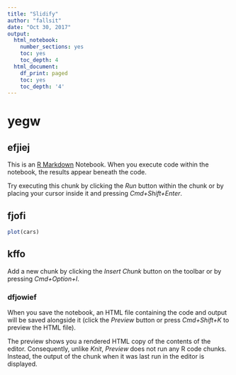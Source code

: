 ```yaml
---
title: "Slidify"
author: "fallsit"
date: "Oct 30, 2017"
output:
  html_notebook:
    number_sections: yes
    toc: yes
    toc_depth: 4
  html_document:
    df_print: paged
    toc: yes
    toc_depth: '4'
---
```

# yegw

## efjiej
This is an [R Markdown](http://rmarkdown.rstudio.com) Notebook. When you execute code within the notebook, the results appear beneath the code. 

Try executing this chunk by clicking the *Run* button within the chunk or by placing your cursor inside it and pressing *Cmd+Shift+Enter*. 

## fjofi

```r
plot(cars)
```

## kffo

Add a new chunk by clicking the *Insert Chunk* button on the toolbar or by pressing *Cmd+Option+I*.

### dfjowief

When you save the notebook, an HTML file containing the code and output will be saved alongside it (click the *Preview* button or press *Cmd+Shift+K* to preview the HTML file). 

The preview shows you a rendered HTML copy of the contents of the editor. Consequently, unlike *Knit*, *Preview* does not run any R code chunks. Instead, the output of the chunk when it was last run in the editor is displayed.

